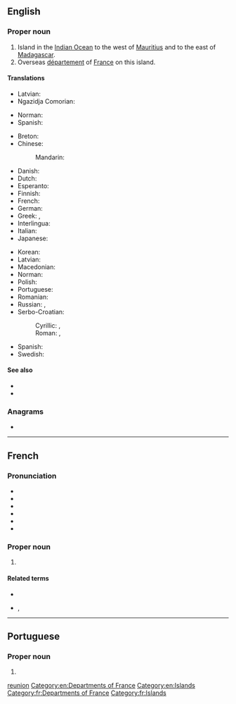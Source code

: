 {{also|reunion|Reunion|réunion|reunión|rêunion|reünion|re-union}}
==English==
{{wikipedia}}

===Proper noun===
{{en-proper noun}}

# Island in the [[Indian Ocean]] to the west of [[Mauritius]] and to the east of [[Madagascar]].
# Overseas [[département]] of [[France]] on this island.

====Translations====
{{trans-top|island in the Indian Ocean to the west of Mauritius and to the east of Madagascar}}
* Latvian: {{t|lv|Reinjona|f}}
* Ngazidja Comorian: {{t|zdj|Burubo}}
{{trans-mid}}
* Norman: {{t|nrf|Île d'Rêunion|f}}
* Spanish: {{t|es|Isla de la Reunión|f}}
{{trans-bottom}}

{{trans-top|Overseas department of France}}
* Breton: {{t|br|Reunion}}
* Chinese:
*: Mandarin: {{t+|cmn|留尼汪|tr=Liúníwāng|sc=Hani}}
* Danish: {{t|da|Réunion}}
* Dutch: {{t+|nl|Réunion}}
* Esperanto: {{t|eo|Reunio}}
* Finnish: {{t+|fi|Réunion}}
* French: {{t+|fr|Réunion}}
* German: {{t+|de|Réunion}}
* Greek: {{t+|el|Ρεϋνιόν}}, {{t|el|Ρεουνιόν}}
* Interlingua: {{t|ia|Reunion}}
* Italian: {{t|it|Riunione}}
* Japanese: {{t|ja|レユニオン|tr=Reyunion|sc=Jpan}}
{{trans-mid}}
* Korean: {{t|ko|^레위니옹|sc=Kore}}
* Latvian: {{t|lv|Reinjona|f}}
* Macedonian: {{t|mk|Реинион|tr=Reínion|m}}
* Norman: {{t|nrf|Rêunion|f}}
* Polish: {{t+|pl|Reunion}}
* Portuguese: {{t+|pt|Reunião}}
* Romanian: {{t|ro|Reunion|n}}
* Russian: {{t|ru|о́стров Реюньо́н|m}}, {{t+|ru|Реюньо́н|m}}
* Serbo-Croatian:
*: Cyrillic: {{t|sh|Реунион|m}}, {{t|sh|Реинион|m}}
*: Roman: {{t|sh|Reunion|m}}, {{t|sh|Reinion|m}}
* Spanish: {{t+|es|Reunión}}
* Swedish: {{t|sv|Réunion}}
{{trans-bottom}}

====See also====
* {{l|en|Saint-Denis}}
* {{l|en|Appendix:Countries of the world}}

===Anagrams===
* {{anagrams|en|nounier}}

[[Category:English terms spelled with É|reunion]]
[[Category:en:Departments of France]]
[[Category:en:Islands]]

----

==French==

===Pronunciation===
* {{IPA|/ʁe.y.njɔ̃/|lang=fr}}
* {{audio|Fr-Paris--La Réunion.ogg|Audio (Paris)|lang=fr}}
* {{audio|Fr-Paris--Réunion.ogg|Audio (Paris)|lang=fr}}
* {{audio|Fr-Réunion.ogg|Audio|lang=fr}}
* {{rhymes|ɔ̃|lang=fr}}
* {{homophones|réunion|réunions|lang=fr}}

===Proper noun===
{{fr-proper noun|head=la Réunion|f}}

# {{l|en|Réunion}}

====Related terms====
* {{l|fr|réunion}}
* {{l|fr|réunionnais}}, {{l|fr|Réunionnais}}

[[Category:fr:Departments of France]]
[[Category:fr:Islands]]

----

==Portuguese==

===Proper noun===
{{pt-proper noun|f}}

# {{alternative form of|Reunião|lang=pt}}